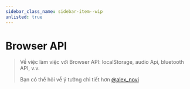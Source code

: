 ```yaml
---
sidebar_class_name: sidebar-item--wip
unlisted: true
---
```



# Browser API

<WIP ticket="197" />

> Về việc làm việc với Browser API: localStorage, audio Api, bluetooth API, v.v.
>
> Bạn có thể hỏi về ý tưởng chi tiết hơn [@alex_novi](https://t.me/alex_novich)
